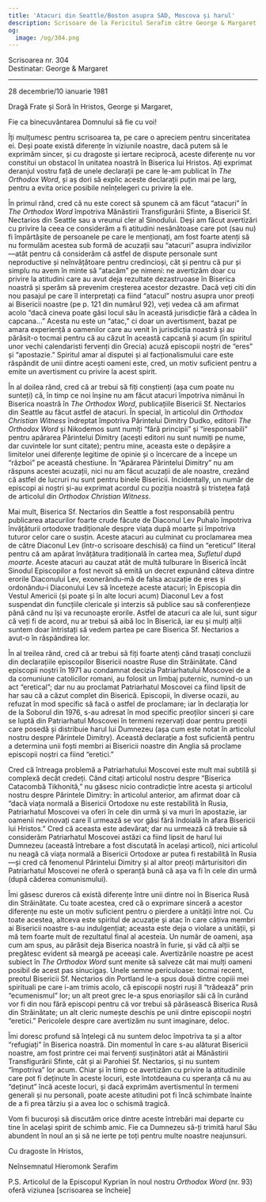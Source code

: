 ```yaml
---
title: 'Atacuri din Seattle/Boston asupra SAD, Moscova și harul'
description: Scrisoare de la Fericitul Serafim către George & Margaret.
og:
  image: /og/304.png
---
```


<div style={{textAlign:'right', fontFamily:'monospace'}}>Scrisoarea nr. 304</div>
<div style={{textAlign:'left', fontFamily:'monospace'}}>Destinatar: George & Margaret</div>

---

28 decembrie/10 ianuarie 1981

Dragă Frate și Soră în Hristos, George și Margaret,

Fie ca binecuvântarea Domnului să fie cu voi!

Îți mulțumesc pentru scrisoarea ta, pe care o apreciem pentru sinceritatea ei. Deși poate există diferențe în viziunile noastre, dacă putem să le exprimăm sincer, și cu dragoste și iertare reciprocă, aceste diferențe nu vor constitui un obstacol în unitatea noastră în Biserica lui Hristos. Ați exprimat deranjul vostru față de unele declarații pe care le-am publicat în *The Orthodox Word*, și aș dori să explic aceste declarații puțin mai pe larg, pentru a evita orice posibile neînțelegeri cu privire la ele.

În primul rând, cred că nu este corect să spunem că am făcut “atacuri” în *The Orthodox Word* împotriva Mănăstirii Transfigurării Sfinte, a Bisericii Sf. Nectarios din Seattle sau a vreunui cler al Sinodului. Deși am făcut avertizări cu privire la ceea ce considerăm a fi atitudini nesănătoase care pot (sau nu) fi împărtășite de persoanele pe care le menționați, am fost foarte atenți să nu formulăm acestea sub formă de acuzații sau “atacuri” asupra indivizilor—atât pentru că considerăm că astfel de dispute personale sunt neproductive și neînvățătoare pentru credincioși, cât și pentru că pur și simplu nu avem în minte să “atacăm” pe nimeni: ne avertizăm doar cu privire la atitudini care au avut deja rezultate dezastruoase în Biserica noastră și sperăm să prevenim creșterea acestor dezastre. Dacă veți citi din nou pasajul pe care îl interpretați ca fiind “atacul” nostru asupra unor preoți ai Bisericii noastre (pe p. 121 din numărul 92), veți vedea că am afirmat acolo “dacă cineva poate găsi locul său în această jurisdicție fără a cădea în capcana…” Acesta nu este un “atac,” ci doar un avertisment, bazat pe amara experiență a oamenilor care au venit în jurisdicția noastră și au părăsit-o tocmai pentru că au căzut în această capcană și acum (în spiritul unor vechi calendaristi fervenți din Grecia) acuză episcopii noștri de “eres” și “apostazie.” Spiritul amar al disputei și al facționalismului care este răspândit de unii dintre acești oameni este, cred, un motiv suficient pentru a emite un avertisment cu privire la acest spirit.

În al doilea rând, cred că ar trebui să fiți conștienți (așa cum poate nu sunteți) că, în timp ce noi înșine nu am făcut atacuri împotriva nimănui în Biserica noastră în *The Orthodox Word*, publicațiile Bisericii Sf. Nectarios din Seattle au făcut astfel de atacuri. În special, în articolul din *Orthodox Christian Witness* îndreptat împotriva Părintelui Dimitry Dudko, editorii *The Orthodox Word* și Nikodemos sunt numiți “fără principii” și “iresponsabili” pentru apărarea Părintelui Dimitry (acești editori nu sunt numiți pe nume, dar cuvintele lor sunt citate); pentru mine, aceasta este o depășire a limitelor unei diferențe legitime de opinie și o încercare de a începe un “război” pe această chestiune. În “Apărarea Părintelui Dimitry” nu am răspuns acestei acuzații, nici nu am făcut acuzații de ale noastre, crezând că astfel de lucruri nu sunt pentru binele Bisericii. Incidentally, un număr de episcopi ai noștri și-au exprimat acordul cu poziția noastră și tristețea față de articolul din *Orthodox Christian Witness*.

Mai mult, Biserica Sf. Nectarios din Seattle a fost responsabilă pentru publicarea atacurilor foarte crude făcute de Diaconul Lev Puhalo împotriva învățăturii ortodoxe tradiționale despre viața după moarte și împotriva tuturor celor care o susțin. Aceste atacuri au culminat cu proclamarea mea de către Diaconul Lev (într-o scrisoare deschisă) ca fiind un “ereticul” literal pentru că am apărat învățătura tradițională în cartea mea, *Sufletul după moarte*. Aceste atacuri au cauzat atât de multă tulburare în Biserică încât Sinodul Episcopilor a fost nevoit să emită un decret expunând câteva dintre erorile Diaconului Lev, exonerându-mă de falsa acuzație de eres și ordonându-i Diaconului Lev să înceteze aceste atacuri; în Episcopia din Vestul Americii (și poate și în alte locuri acum) Diaconul Lev a fost suspendat din funcțiile clericale și interzis să publice sau să conferențieze până când nu își va recunoaște erorile. Astfel de atacuri ca ale lui, sunt sigur că veți fi de acord, nu ar trebui să aibă loc în Biserică, iar eu și mulți alții suntem doar întristați să vedem partea pe care Biserica Sf. Nectarios a avut-o în răspândirea lor.

În al treilea rând, cred că ar trebui să fiți foarte atenți când trasați concluzii din declarațiile episcopilor Bisericii noastre Ruse din Străinătate. Când episcopii noștri în 1971 au condamnat decizia Patriarhatului Moscovei de a da comuniune catolicilor romani, au folosit un limbaj puternic, numind-o un act “eretical”; dar nu au proclamat Patriarhatul Moscovei ca fiind lipsit de har sau că a căzut complet din Biserică. Episcopii, în diverse ocazii, au refuzat în mod specific să facă o astfel de proclamare; iar în declarația lor de la Soborul din 1976, s-au adresat în mod specific preoților sinceri și care se luptă din Patriarhatul Moscovei în termeni rezervați doar pentru preoții care posedă și distribuie harul lui Dumnezeu (așa cum este notat în articolul nostru despre Părintele Dimitry). Această declarație a fost suficientă pentru a determina unii foști membri ai Bisericii noastre din Anglia să proclame episcopii noștri ca fiind “eretici.”

Cred că întreaga problemă a Patriarhatului Moscovei este mult mai subtilă și complexă decât credeți. Când citați articolul nostru despre “Biserica Catacombă Tikhonită,” nu găsesc nicio contradicție între acesta și articolul nostru despre Părintele Dimitry: în articolul anterior, am afirmat doar că “dacă viața normală a Bisericii Ortodoxe nu este restabilită în Rusia, Patriarhatul Moscovei va oferi în cele din urmă și va muri în apostazie, iar oamenii nevinovați care îl urmează se vor găsi fără îndoială în afara Bisericii lui Hristos.” Cred că aceasta este adevărat; dar nu urmează că trebuie să considerăm Patriarhatul Moscovei astăzi ca fiind lipsit de harul lui Dumnezeu (această întrebare a fost discutată în același articol), nici articolul nu neagă că viața normală a Bisericii Ortodoxe ar putea fi restabilită în Rusia—și cred că fenomenul Părintelui Dimitry și al altor preoți mărturisitori din Patriarhatul Moscovei ne oferă o speranță bună că așa va fi în cele din urmă (după căderea comunismului).

Îmi găsesc dureros că există diferențe între unii dintre noi în Biserica Rusă din Străinătate. Cu toate acestea, cred că o exprimare sinceră a acestor diferențe nu este un motiv suficient pentru o pierdere a unității între noi. Cu toate acestea, altceva este spiritul de acuzație și atac în care câțiva membri ai Bisericii noastre s-au indulgențiat; aceasta este deja o violare a unității, și mă tem foarte mult de rezultatul final al acesteia. Un număr de oameni, așa cum am spus, au părăsit deja Biserica noastră în furie, și văd că alții se pregătesc evident să meargă pe aceeași cale. Avertizările noastre pe acest subiect în *The Orthodox Word* sunt menite să salveze cât mai mulți oameni posibil de acest pas sinucigaș. Unele semne periculoase: tocmai recent, preotul Bisericii Sf. Nectarios din Portland le-a spus două dintre copiii mei spirituali pe care i-am trimis acolo, că episcopii noștri ruși îl “trădează” prin “ecumenismul” lor; un alt preot grec le-a spus enoriașilor săi că în curând vor fi din nou fără episcopi pentru că vor trebui să părăsească Biserica Rusă din Străinătate; un alt cleric numește deschis pe unii dintre episcopii noștri “eretici.” Pericolele despre care avertizăm nu sunt imaginare, deloc.

Îmi doresc profund să înțelegi că nu suntem deloc împotriva ta și a altor “refugiați” în Biserica noastră. Din momentul în care s-au alăturat Bisericii noastre, am fost printre cei mai fervenți susținători atât ai Mănăstirii Transfigurării Sfinte, cât și ai Parohiei Sf. Nectarios, și nu suntem “împotriva” lor acum. Chiar și în timp ce avertizăm cu privire la atitudinile care pot fi deținute în aceste locuri, este întotdeauna cu speranța că nu au “deținut” încă aceste locuri, și dacă exprimăm avertismentul în termeni generali și nu personali, poate aceste atitudini pot fi încă schimbate înainte de a fi prea târziu și a avea loc o schismă tragică.

Vom fi bucuroși să discutăm orice dintre aceste întrebări mai departe cu tine în același spirit de schimb amic. Fie ca Dumnezeu să-ți trimită harul Său abundent în noul an și să ne ierte pe toți pentru multe noastre neajunsuri.

Cu dragoste în Hristos,

Neînsemnatul Hieromonk Serafim

P.S. Articolul de la Episcopul Kyprian în noul nostru *Orthodox Word* (nr. 93) oferă viziunea [scrisoarea se încheie]
